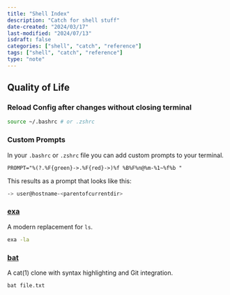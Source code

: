 ```yaml
---
title: "Shell Index"
description: "Catch for shell stuff"
date-created: "2024/03/17"
last-modified: "2024/07/13"
isdraft: false
categories: ["shell", "catch", "reference"]
tags: ["shell", "catch", "reference"]
type: "note"
---
```


## Quality of Life 

### Reload Config after changes without closing terminal 

```sh 
source ~/.bashrc # or .zshrc
```

### Custom Prompts 

In your `.bashrc` or `.zshrc` file you can add custom prompts to your terminal. 

```txt:title=".bashrc"
PROMPT="%(?.%F{green}->.%F{red}->)%f %B%F%n@%m-%1~%f%b "
```

This results as a prompt that looks like this: 

```sh
-> user@hostname-<parentofcurrentdir>
```



### [exa](https://github.com/ogham/exa)

A modern replacement for `ls`. 

```sh
exa -la
```

### [bat](https://github.com/sharkdp/bat)

A cat(1) clone with syntax highlighting and Git integration.

```sh 
bat file.txt
```